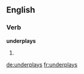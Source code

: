 ==English==

===Verb===
'''underplays'''

# {{en-third-person singular of|underplay}}

[[de:underplays]]
[[fr:underplays]]